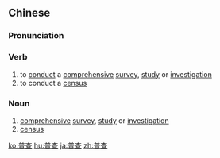 ==Chinese==
{{zh-forms}}

===Pronunciation===
{{zh-pron
|m=pǔchá
|c=pou2 caa4
|mn=qz,tw,xm:phó͘-cha/zz:phó͘-chee/xm:phô͘-châ/zz:phô͘-chêe
|cat=v,n
}}

===Verb===
{{zh-verb}}

# to [[conduct]] a [[comprehensive]] [[survey]], [[study]] or [[investigation]]
# to conduct a [[census]]

===Noun===
{{zh-noun}}

# [[comprehensive]] [[survey]], [[study]] or [[investigation]]
# [[census]]

{{zh-cat|Advanced}}

[[ko:普查]]
[[hu:普查]]
[[ja:普查]]
[[zh:普查]]